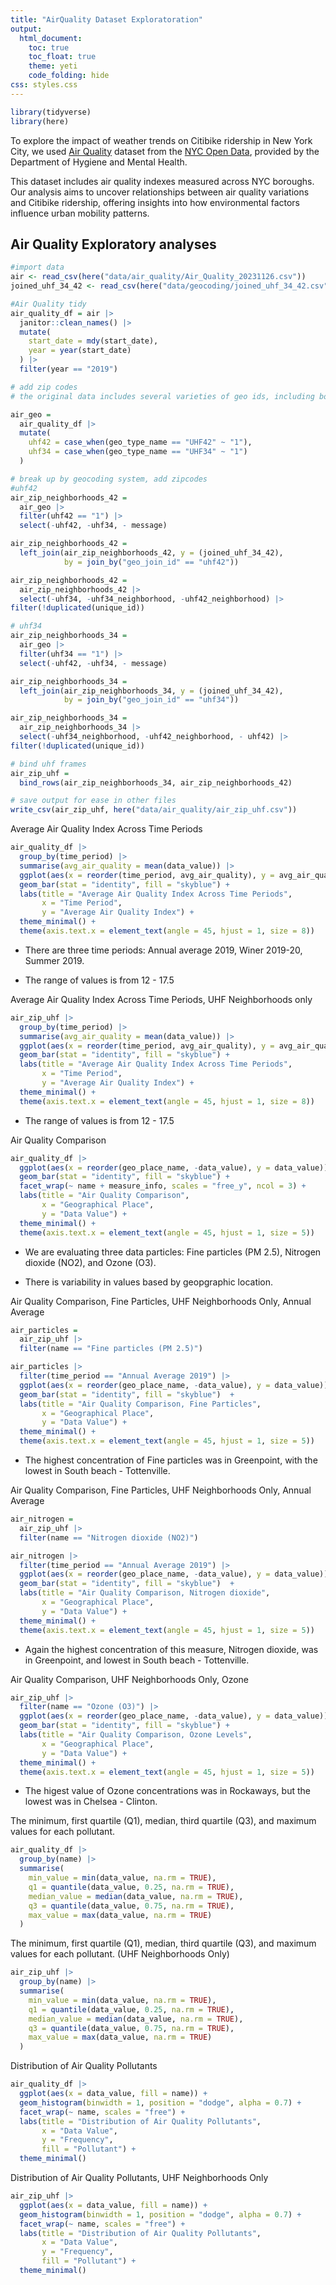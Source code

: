 ```yaml
---
title: "AirQuality Dataset Exploratoration"
output: 
  html_document:
    toc: true
    toc_float: true
    theme: yeti
    code_folding: hide
css: styles.css
---
```

```r
library(tidyverse)
library(here)
```

To explore the impact of weather trends on Citibike ridership in New York City, we used [Air Quality](https://data.cityofnewyork.us/Environment/Air-Quality/c3uy-2p5r) dataset from the [NYC Open Data](https://opendata.cityofnewyork.us/), provided by the Department of Hygiene and Mental Health. 

This dataset includes air quality indexes measured across NYC boroughs. Our analysis aims to uncover relationships between air quality variations and Citibike ridership, offering insights into how environmental factors influence urban mobility patterns.

## Air Quality Exploratory analyses
```r
#import data
air <- read_csv(here("data/air_quality/Air_Quality_20231126.csv")) 
joined_uhf_34_42 <- read_csv(here("data/geocoding/joined_uhf_34_42.csv")) 

#Air Quality tidy
air_quality_df = air |>
  janitor::clean_names() |>
  mutate(
    start_date = mdy(start_date),
    year = year(start_date)
  ) |>
  filter(year == "2019")
```

```r
# add zip codes
# the original data includes several varieties of geo ids, including borough, citywide, uhf42, ,uhf34, and CD (Community Districts). We decided to use uhf42 and uhf34 with zipcodes, so the other geo id varieties will be filtered out. 

air_geo =
  air_quality_df |>
  mutate(
    uhf42 = case_when(geo_type_name == "UHF42" ~ "1"),
    uhf34 = case_when(geo_type_name == "UHF34" ~ "1")
  )

# break up by geocoding system, add zipcodes
#uhf42
air_zip_neighborhoods_42 =
  air_geo |>
  filter(uhf42 == "1") |>
  select(-uhf42, -uhf34, - message)

air_zip_neighborhoods_42 =
  left_join(air_zip_neighborhoods_42, y = (joined_uhf_34_42),
            by = join_by("geo_join_id" == "uhf42")) 

air_zip_neighborhoods_42 =
  air_zip_neighborhoods_42 |>
  select(-uhf34, -uhf34_neighborhood, -uhf42_neighborhood) |>
filter(!duplicated(unique_id))

# uhf34
air_zip_neighborhoods_34 =
  air_geo |>
  filter(uhf34 == "1") |>
  select(-uhf42, -uhf34, - message)

air_zip_neighborhoods_34 =
  left_join(air_zip_neighborhoods_34, y = (joined_uhf_34_42),
            by = join_by("geo_join_id" == "uhf34")) 

air_zip_neighborhoods_34 =
  air_zip_neighborhoods_34 |>
  select(-uhf34_neighborhood, -uhf42_neighborhood, - uhf42) |>
filter(!duplicated(unique_id))

# bind uhf frames
air_zip_uhf = 
  bind_rows(air_zip_neighborhoods_34, air_zip_neighborhoods_42)

# save output for ease in other files
write_csv(air_zip_uhf, here("data/air_quality/air_zip_uhf.csv"))


```

Average Air Quality Index Across Time Periods
```r
air_quality_df |>
  group_by(time_period) |>
  summarise(avg_air_quality = mean(data_value)) |>
  ggplot(aes(x = reorder(time_period, avg_air_quality), y = avg_air_quality)) +
  geom_bar(stat = "identity", fill = "skyblue") +
  labs(title = "Average Air Quality Index Across Time Periods",
       x = "Time Period",
       y = "Average Air Quality Index") +
  theme_minimal() +
  theme(axis.text.x = element_text(angle = 45, hjust = 1, size = 8))
```

* There are three time periods: Annual average 2019, Winer 2019-20, Summer 2019. 

* The range of values is from 12 - 17.5

Average Air Quality Index Across Time Periods, UHF Neighborhoods only
```r
air_zip_uhf |>
  group_by(time_period) |>
  summarise(avg_air_quality = mean(data_value)) |>
  ggplot(aes(x = reorder(time_period, avg_air_quality), y = avg_air_quality)) +
  geom_bar(stat = "identity", fill = "skyblue") +
  labs(title = "Average Air Quality Index Across Time Periods",
       x = "Time Period",
       y = "Average Air Quality Index") +
  theme_minimal() +
  theme(axis.text.x = element_text(angle = 45, hjust = 1, size = 8))
```

* The range of values is from 12 - 17.5

Air Quality Comparison
```r
air_quality_df |>
  ggplot(aes(x = reorder(geo_place_name, -data_value), y = data_value)) +
  geom_bar(stat = "identity", fill = "skyblue") +
  facet_wrap(~ name + measure_info, scales = "free_y", ncol = 3) +
  labs(title = "Air Quality Comparison",
       x = "Geographical Place",
       y = "Data Value") +
  theme_minimal() +
  theme(axis.text.x = element_text(angle = 45, hjust = 1, size = 5))
```

* We are evaluating three data particles: Fine particles (PM 2.5), Nitrogen dioxide (NO2), and Ozone (O3).

* There is variability in values based by geopgraphic location. 

Air Quality Comparison, Fine Particles, UHF Neighborhoods Only, Annual Average
```r
air_particles =
  air_zip_uhf |>
  filter(name == "Fine particles (PM 2.5)")

air_particles |>
  filter(time_period == "Annual Average 2019") |>
  ggplot(aes(x = reorder(geo_place_name, -data_value), y = data_value)) +
  geom_bar(stat = "identity", fill = "skyblue")  +
  labs(title = "Air Quality Comparison, Fine Particles",
       x = "Geographical Place",
       y = "Data Value") +
  theme_minimal() +
  theme(axis.text.x = element_text(angle = 45, hjust = 1, size = 5))
```

* The highest concentration of Fine particles was in Greenpoint, with the lowest in South beach - Tottenville.

Air Quality Comparison, Fine Particles, UHF Neighborhoods Only, Annual Average
```r
air_nitrogen =
  air_zip_uhf |>
  filter(name == "Nitrogen dioxide (NO2)")

air_nitrogen |>
  filter(time_period == "Annual Average 2019") |>
  ggplot(aes(x = reorder(geo_place_name, -data_value), y = data_value)) +
  geom_bar(stat = "identity", fill = "skyblue")  +
  labs(title = "Air Quality Comparison, Nitrogen dioxide",
       x = "Geographical Place",
       y = "Data Value") +
  theme_minimal() +
  theme(axis.text.x = element_text(angle = 45, hjust = 1, size = 5))
```

* Again the highest concentration of this measure, Nitrogen dioxide, was in Greenpoint, and lowest in South beach - Tottenville. 

Air Quality Comparison, UHF Neighborhoods Only, Ozone
```r
air_zip_uhf |>
  filter(name == "Ozone (O3)") |>
  ggplot(aes(x = reorder(geo_place_name, -data_value), y = data_value)) +
  geom_bar(stat = "identity", fill = "skyblue") +
  labs(title = "Air Quality Comparison, Ozone Levels",
       x = "Geographical Place",
       y = "Data Value") +
  theme_minimal() +
  theme(axis.text.x = element_text(angle = 45, hjust = 1, size = 5))
```

* The higest value of Ozone concentrations was in Rockaways, but the lowest was in Chelsea - Clinton.



The minimum, first quartile (Q1), median, third quartile (Q3), and maximum values for each pollutant.
```r
air_quality_df |>
  group_by(name) |>
  summarise(
    min_value = min(data_value, na.rm = TRUE),
    q1 = quantile(data_value, 0.25, na.rm = TRUE),
    median_value = median(data_value, na.rm = TRUE),
    q3 = quantile(data_value, 0.75, na.rm = TRUE),
    max_value = max(data_value, na.rm = TRUE)
  )
```

The minimum, first quartile (Q1), median, third quartile (Q3), and maximum values for each pollutant. (UHF Neighborhoods Only)
```r
air_zip_uhf |>
  group_by(name) |>
  summarise(
    min_value = min(data_value, na.rm = TRUE),
    q1 = quantile(data_value, 0.25, na.rm = TRUE),
    median_value = median(data_value, na.rm = TRUE),
    q3 = quantile(data_value, 0.75, na.rm = TRUE),
    max_value = max(data_value, na.rm = TRUE)
  )

```

Distribution of Air Quality Pollutants
```r
air_quality_df |>
  ggplot(aes(x = data_value, fill = name)) +
  geom_histogram(binwidth = 1, position = "dodge", alpha = 0.7) +
  facet_wrap(~ name, scales = "free") +
  labs(title = "Distribution of Air Quality Pollutants",
       x = "Data Value",
       y = "Frequency",
       fill = "Pollutant") +
  theme_minimal()
```


Distribution of Air Quality Pollutants, UHF Neighborhoods Only
```r
air_zip_uhf |>
  ggplot(aes(x = data_value, fill = name)) +
  geom_histogram(binwidth = 1, position = "dodge", alpha = 0.7) +
  facet_wrap(~ name, scales = "free") +
  labs(title = "Distribution of Air Quality Pollutants",
       x = "Data Value",
       y = "Frequency",
       fill = "Pollutant") +
  theme_minimal()
```
